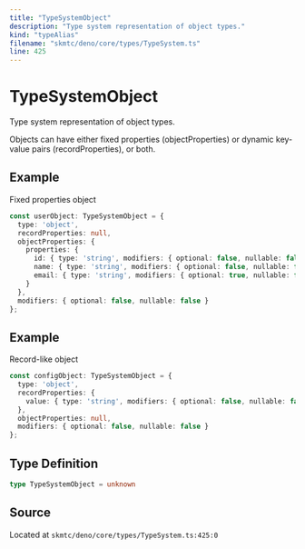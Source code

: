 ```yaml
---
title: "TypeSystemObject"
description: "Type system representation of object types."
kind: "typeAlias"
filename: "skmtc/deno/core/types/TypeSystem.ts"
line: 425
---
```


# TypeSystemObject

Type system representation of object types.

Objects can have either fixed properties (objectProperties) or
dynamic key-value pairs (recordProperties), or both.


## Example

Fixed properties object
```typescript
const userObject: TypeSystemObject = {
  type: 'object',
  recordProperties: null,
  objectProperties: {
    properties: {
      id: { type: 'string', modifiers: { optional: false, nullable: false } },
      name: { type: 'string', modifiers: { optional: false, nullable: false } },
      email: { type: 'string', modifiers: { optional: true, nullable: false } }
    }
  },
  modifiers: { optional: false, nullable: false }
};
```


## Example

Record-like object
```typescript
const configObject: TypeSystemObject = {
  type: 'object',
  recordProperties: {
    value: { type: 'string', modifiers: { optional: false, nullable: false } }
  },
  objectProperties: null,
  modifiers: { optional: false, nullable: false }
};
```

## Type Definition

```typescript
type TypeSystemObject = unknown
```

## Source

Located at `skmtc/deno/core/types/TypeSystem.ts:425:0`
